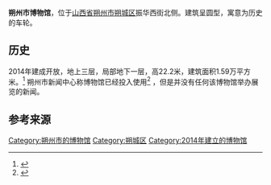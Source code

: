 {{Infobox Museum
 |name          = 朔州市博物馆
 |image         = 
 |imagesize     = 
 |caption       = 
 |map_type= China Shanxi
 |latitude= 39.35
 |longitude=112.417
 |map_size= 200
 |map_type_zh= 山西省
 |坐标    = {{coord|39|20|52.5|N|112|24|59|E|display=inline,title}}
 |established   = 
 |dissolved     = 
 |location      = {{CHN}}[[山西省|山西省]][[朔州市|朔州市]][[朔城区|朔城区]]振华西街
 |type          = 
 |visitors      = 
 |director      = 
 |curator       = 
 |publictransit = 
 |website       = 
}}
'''朔州市博物馆'''，位于[[山西省|山西省]][[朔州市|朔州市]][[朔城区|朔城区]]振华西街北侧。建筑呈圆型，寓意为历史的车轮。

==历史==
2014年建成开放，地上三层，局部地下一层，高22.2米，建筑面积1.59万平方米。<ref>{{cite web|title=朔州市博物馆|url=http://www.sxszly.gov.cn/szzs/news.asp?id=524|work=朔州市旅游局|accessdate=2012-07-08}}{{dead link|date=2018年3月 |bot=InternetArchiveBot |fix-attempted=yes }}</ref> 朔州市新闻中心称博物馆已经投入使用<ref>{{cite news|title=朔州市文化服务体系建设侧记(组图)|url=http://roll.sohu.com/20120222/n336274624.shtml|accessdate=2012-07-08|newspaper=朔州市新闻中心|date=2012-02-22}}</ref> ，但是并没有任何该博物馆举办展览的新闻。

== 参考来源 ==
{{reflist}}

[[Category:朔州市的博物馆|Category:朔州市的博物馆]]
[[Category:朔城区|Category:朔城区]]
[[Category:2014年建立的博物馆|Category:2014年建立的博物馆]]